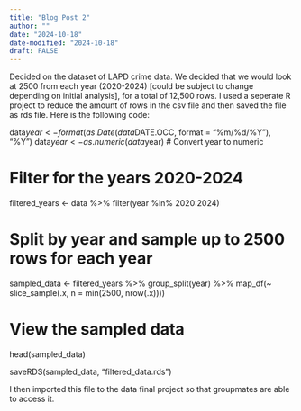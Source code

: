 ```yaml
---
title: "Blog Post 2"
author: ""
date: "2024-10-18"
date-modified: "2024-10-18"
draft: FALSE
---
```


Decided on the dataset of LAPD crime data. We decided that we would look at 2500 from each year (2020-2024) 
[could be subject to change depending on initial analysis], for a total of 12,500 rows. I used a seperate R project to reduce the amount of rows in the csv file and then saved the file as rds file. Here is the following code:

data$year <- format(as.Date(data$DATE.OCC, format = "%m/%d/%Y"), "%Y")
data$year <- as.numeric(data$year)  # Convert year to numeric

# Filter for the years 2020-2024
filtered_years <- data %>%
  filter(year %in% 2020:2024)

# Split by year and sample up to 2500 rows for each year
sampled_data <- filtered_years %>%
  group_split(year) %>%
  map_df(~ slice_sample(.x, n = min(2500, nrow(.x))))

# View the sampled data
head(sampled_data)

saveRDS(sampled_data, "filtered_data.rds")



I then imported this file to the data final project so that groupmates are able to access it. 